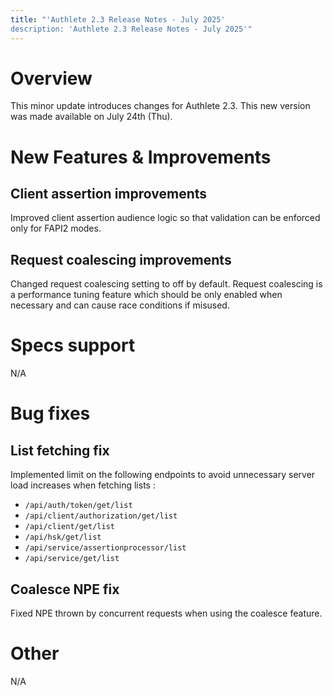 ```yaml
---
title: "'Authlete 2.3 Release Notes - July 2025'
description: 'Authlete 2.3 Release Notes - July 2025'"
---
```


# Overview

This minor update introduces changes for Authlete 2.3.
This new version was made available on July 24th (Thu).

# New Features & Improvements

## Client assertion improvements

Improved client assertion audience logic so that validation can be enforced only for FAPI2 modes.

## Request coalescing improvements

Changed request coalescing setting to off by default.
Request coalescing is a performance tuning feature which should be only enabled when necessary and can cause race conditions if misused.

# Specs support

N/A

# Bug fixes

## List fetching fix

Implemented limit on the following endpoints to avoid unnecessary server load increases when fetching lists :

- `/api/auth/token/get/list`
- `/api/client/authorization/get/list`
- `/api/client/get/list`
- `/api/hsk/get/list`
- `/api/service/assertionprocessor/list`
- `/api/service/get/list`

## Coalesce NPE fix

Fixed NPE thrown by concurrent requests when using the coalesce feature.

# Other

N/A
